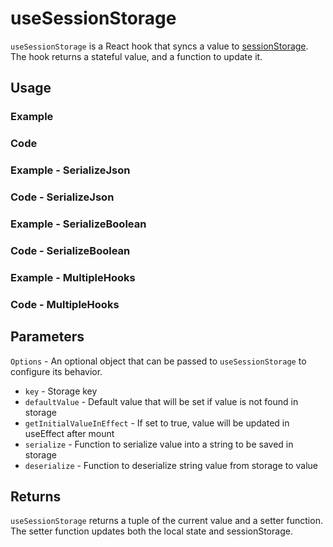

<Meta of={allStories} />

# useSessionStorage

`useSessionStorage` is a React hook that syncs a value to [sessionStorage](https://developer.mozilla.org/en-US/docs/Web/API/Window/sessionStorage). The hook returns a stateful value, and a function to update it.

## Usage

### Example

<Canvas of={allStories.Usage} />

### Code

<Source of={allStories.Usage} />

### Example - SerializeJson

<Canvas of={allStories.SerializeJson} />

### Code - SerializeJson

<Source of={allStories.SerializeJson} />

### Example - SerializeBoolean

<Canvas of={allStories.SerializeBoolean} />

### Code - SerializeBoolean

<Source of={allStories.SerializeBoolean} />

### Example - MultipleHooks

<Canvas of={allStories.MultipleHooks} />

### Code - MultipleHooks

<Source of={allStories.MultipleHooks} />

## Parameters

`Options` - An optional object that can be passed to `useSessionStorage` to configure its behavior.

- `key` - Storage key
- `defaultValue` - Default value that will be set if value is not found in storage
- `getInitialValueInEffect` - If set to true, value will be updated in useEffect after mount
- `serialize` - Function to serialize value into a string to be saved in storage
- `deserialize` - Function to deserialize string value from storage to value

## Returns

`useSessionStorage` returns a tuple of the current value and a setter function. The setter function updates both the local state and sessionStorage.
